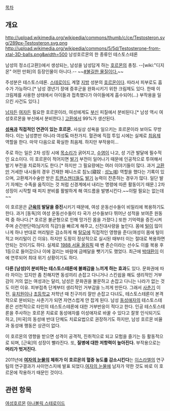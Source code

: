 [[목차]]
== 개요 ==
http://upload.wikimedia.org/wikipedia/commons/thumb/c/ce/Testosteron.svg/289px-Testosteron.svg.png
http://upload.wikimedia.org/wikipedia/commons/5/5d/Testosterone-from-xtal-3D-balls.png&width=500
남성호르몬의 한 종류인 테스토스테론

남성의 정소([고환])에서 생성되는, 남성을 남성답게 하는 [[호르몬]]의 총칭.
--[wiki:"디지몬" 어떤 만화]의 등장인물이 아니다.--
~~[http://newkoman.mireene.com/tt/3946 #불길한 물질이다.]~~

주성분은 테스토스테론. [[스테로이드]] 계열 [[지방]] 성분의 [[호르몬]]이다. 따라서 피부로도 흡수가 가능하다.[* 남성 갱년기 장애 증후군을 완화시키기 위한 크림제도 있다. 한때 이 크림제를 사용한 상태에서 아이들과 접촉했다가 아이들에게 흡수되어(…) 부작용을 일으킨 사건도 있다.]

[[남자]]든 [[여자]]든 필요한 호르몬이라, 여성에게도 [[부신]] 피질에서 분비된다.[* 남성 역시 여성호르몬을 부신에서 분비한다.] [[고환]]에서 99%가 생산된다.

'''[[성욕]]과 직접적인 연관이 있는 호르몬.''' 사실상 성욕을 일으키는 호르몬이라 보아도 무방하다. 이는 남성뿐만 아니라 여성'''도''' 마찬가지. 혈관에 직접 투입 시에는 실제로 [[최음제]] 역할을 한다. 마약 다음으로 확실한 최음제. 하지만 부작용이… 

주로 하는 일은 2차 성징 시에 [[목소리]]가 굵어지고, [[수염]]이 나고, 성 기관 발달에 필수적인 요소이다. 이 호르몬이 적어지면 [[발기]] 부전이 일어나기 때문에 인공적으로 투여해서 발기 부전을 치료하기도 한다.[* 하지만 그 필요량에는 여러 이야기들이 많다. 과거 [[고환]]만 거세한 내시들의 경우 건재한 페니스로 침노(寢奴 : [[성노예]]) 역할을 했다는 기록이 있으며, 고환제거수술만 받은 [[트랜스젠더]]들도 [[발기]] 능력이 잔존하는 경우가 많다. 일단 발기 자체는 수족을 움직이는 것 처럼 신경계에서 내리는 명령에 따른 활동이기 때문.] 2차 성징이 시작할 때 피지 분비를 활발하게 해 여드름을 발병시킨다.~~이럴 필요는 없는데~~

이 호르몬은 '''[[근육]]의 발달을 증진'''시키기 때문에, 여성 운동선수들이 비밀리에 복용하기도 한다. 과거 [동독]의 여성 운동선수들이 타 국가 선수들보다 뛰어난 성적을 보여준 원동력 중 하나다.[* 호르몬 불균형으로 인해 망가진 몸을 가졌다.] 또한 기억력을 증진시켜 주며 순간판단력(남자의 직감!)을 빠르게 해주고, 신진대사량을 높인다. 몸에 [[털]]이 많이 나게 하나 반대로 머리털은 감소하게 해 [[탈모]]에 직접적인 영향을 준다(여성이 몸에 털이 적고 머리털이 긴 이유). 하지만 도핑이 정상적으로 실시된 때부터 이는 절대로 복용하면 안되는 것이기도 하다. 실제로 [[1988 서울 올림픽]] 때 벤 존슨이라는 선수도 이를 복용 후 1등으로 들어갔으나 이에 걸리는 바람에 금메달을 뺏기기도 했었다. 최근에 [[박태환]]이 이에 연루되어 최대 위기 상황이기도 하다.

'''다른 [남성]이 분비하는 테스토스테론에 불쾌감을 느끼게 하는 효과'''도 있다. 문화권에 따라 차이는 있지만 좀 친해지면 동성끼리 손잡고 다니거나 스킨쉽을 해도 생리적인 거부감이 거의 없는 여성과는 달리, 남성은 문화권을 불문하고 손잡고 다니는 나라가 없는 것도 이런 이유. 피부접촉 단계부터 생리적인 거부감을 느끼게 만든다. 그래서 [[사춘기]] 이전, [[유치원]]이나 [[초등학교]] 저학년 때 친구끼리 잘만 손잡고 다녀도, 테스토스테론이 본격적으로 분비되는 사춘기가 되면 자연스럽게 안 잡게 된다. 남성 [[동성애]]자의 테스토스테론은 선천적으로 타인의 테스토스테론에 대한 거부반응이 적다고 한다. 인공 테스토스테론을 주사하는 호르몬 치료로 동성애자를 이성애자로 바꿀 수 있다고 잘못 인식되기도 하고, [미국]의 동성애 반대 단체도 치료요법으로 권장하기도 하지만, 남성 호르몬 비율과 동성애 행동은 상관이 없다.

이 호르몬의 영향을 받으면 성격이 공격적, 진취적으로 되고 모험을 즐기는 등 활동적으로 되며, [근육]의 성장이 빨라진다. 또, '''질병에 대한 저항력이 높아진다.''' 부작용으로는 '''머리가 벗겨진다.'''

2011년에 '''[[여자의 눈물]]의 체취가 이 호르몬의 혈중 농도를 감소시킨다'''는 [[이스라엘]]의 연구팀의 연구결과가  사이언스지에  발표 되었다.[[여자의 눈물]]에 남자가 약한 것도 바로 이 호르몬에 작용하기 때문인 것이다.

== 관련 항목 ==

[[여성호르몬]]
[[아나볼릭 스테로이드]]
